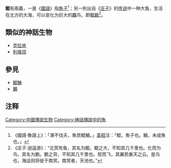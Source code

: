 '''鲲'''有兩義，一是《[[國語_(書)|國語]]》指[[魚子|魚子]]<ref>《國語·魯語上》：「澤不伐夭，魚禁鯤鮞。」[[韋昭|韋昭]]注：「鯤，魚子也。鮞，未成魚也。」</ref>；另一則出自《[[庄子_(书)|庄子]]》的[[传说|传说]]中一种大鱼，生活在北方的大海，可以变化为巨大的[[鵬|鵬]]鸟，即[[鲲鹏|鲲鹏]]<ref>《庄子·逍遥游》：“北冥有鱼，其名为鲲。鲲之大，不知其几千里也。化而为鸟，其名为鹏。鹏之背，不知其几千里也。怒而飞，其翼若垂天之云。是鸟也，海运则将徙于南冥。南冥者，天池也。”</ref>。

==類似的神話生物==
*[[挪威海怪|克拉肯]]
*[[利维坦|利维坦]]

==參見==
*[[鯤鯓|鯤鯓]]
*[[鵬|鵬]]

==注释==
{{reflist}}

{{中国文化小作品}}
[[Category:中國傳說生物|Category:中國傳說生物]]
[[Category:神話傳說中的魚|Category:神話傳說中的魚]]